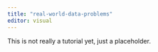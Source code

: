 ```yaml
---
title: "real-world-data-problems"
editor: visual
---
```


This is not really a tutorial yet, just a placeholder.